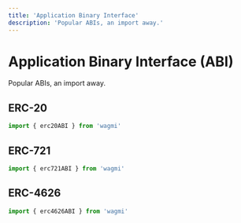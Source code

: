 ```yaml
---
title: 'Application Binary Interface'
description: 'Popular ABIs, an import away.'
---
```


# Application Binary Interface (ABI)

Popular ABIs, an import away.

## ERC-20

```ts
import { erc20ABI } from 'wagmi'
```

## ERC-721

```ts
import { erc721ABI } from 'wagmi'
```

## ERC-4626

```ts
import { erc4626ABI } from 'wagmi'
```
